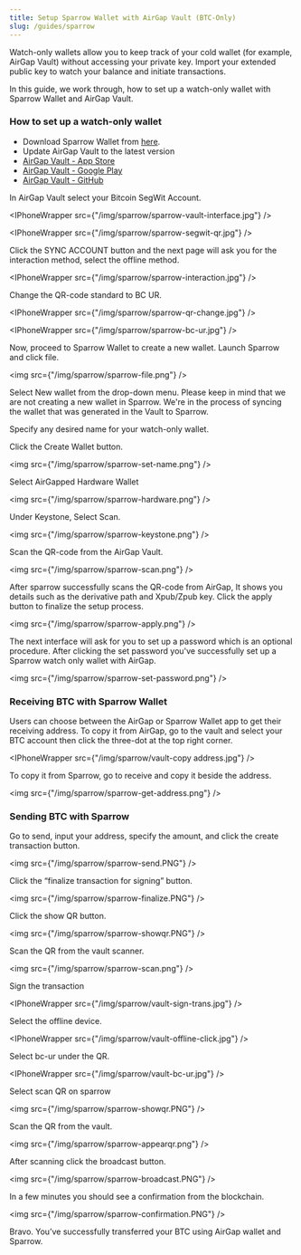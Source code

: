 ```yaml
---
title: Setup Sparrow Wallet with AirGap Vault (BTC-Only)
slug: /guides/sparrow
---
```



Watch-only wallets allow you to keep track of your cold wallet (for example, AirGap Vault) without accessing your private key. Import your extended public key to watch your balance and initiate transactions.

In this guide, we work through, how to set up a watch-only wallet with Sparrow Wallet and AirGap Vault.

### How to set up a watch-only wallet

- Download Sparrow Wallet from [here](https://sparrowwallet.com/download/).
- Update AirGap Vault to the latest version
- [AirGap Vault - App Store](https://itunes.apple.com/us/app/airgap-vault-secure-secrets/id1417126841?l=de&ls=1&mt=8)
- [AirGap Vault - Google Play](https://play.google.com/store/apps/details?id=it.airgap.vault)
- [AirGap Vault - GitHub](https://github.com/airgap-it/airgap-vault/releases)

In AirGap Vault select your Bitcoin SegWit Account.

<IPhoneWrapper src={"/img/sparrow/sparrow-vault-interface.jpg"} />

<IPhoneWrapper src={"/img/sparrow/sparrow-segwit-qr.jpg"} />

Click the SYNC ACCOUNT button and the next page will ask you for the interaction method, select the offline method.

<IPhoneWrapper src={"/img/sparrow/sparrow-interaction.jpg"} />

Change the QR-code standard to BC UR.

<IPhoneWrapper src={"/img/sparrow/sparrow-qr-change.jpg"} />

<IPhoneWrapper src={"/img/sparrow/sparrow-bc-ur.jpg"} />

Now, proceed to Sparrow Wallet to create a new wallet. Launch Sparrow and click file.

<img src={"/img/sparrow/sparrow-file.png"} />

Select New wallet from the drop-down menu. Please keep in mind that we are not creating a new wallet in Sparrow. We're in the process of syncing the wallet that was generated in the Vault to Sparrow.

Specify any desired name for your watch-only wallet.

Click the Create Wallet button.

<img src={"/img/sparrow/sparrow-set-name.png"} />

Select AirGapped Hardware Wallet

<img src={"/img/sparrow/sparrow-hardware.png"} />

Under Keystone, Select Scan.

<img src={"/img/sparrow/sparrow-keystone.png"} />

Scan the QR-code from the AirGap Vault.

<img src={"/img/sparrow/sparrow-scan.png"} />

After sparrow successfully scans the QR-code from AirGap, It shows you details such as the derivative path and Xpub/Zpub key. Click the apply button to finalize the setup process.

<img src={"/img/sparrow/sparrow-apply.png"} />

The next interface will ask for you to set up a password which is an optional procedure. After clicking the set password you've successfully set up a Sparrow watch only wallet with AirGap.

<img src={"/img/sparrow/sparrow-set-password.png"} />

### Receiving BTC with Sparrow Wallet

Users can choose between the AirGap or Sparrow Wallet app to get their receiving address.
To copy it from AirGap, go to the vault and select your BTC account then click the three-dot at the top right corner.

<IPhoneWrapper src={"/img/sparrow/vault-copy address.jpg"} />

To copy it from Sparrow, go to receive and copy it beside the address.

<img src={"/img/sparrow/sparrow-get-address.png"} />

### Sending BTC with Sparrow

Go to send, input your address, specify the amount, and click the create transaction button.

<img src={"/img/sparrow/sparrow-send.PNG"} />

Click the “finalize transaction for signing” button.

<img src={"/img/sparrow/sparrow-finalize.PNG"} />

Click the show QR button.

<img src={"/img/sparrow/sparrow-showqr.PNG"} />

Scan the QR from the vault scanner.

<img src={"/img/sparrow/sparrow-scan.png"} />

Sign the transaction

<IPhoneWrapper src={"/img/sparrow/vault-sign-trans.jpg"} />

Select the offline device.

<IPhoneWrapper src={"/img/sparrow/vault-offline-click.jpg"} />

Select bc-ur under the QR.

<IPhoneWrapper src={"/img/sparrow/vault-bc-ur.jpg"} />

Select scan QR on sparrow

<img src={"/img/sparrow/sparrow-showqr.PNG"} />

Scan the QR from the vault.

<img src={"/img/sparrow/sparrow-appearqr.png"} />

After scanning click the broadcast button.

<img src={"/img/sparrow/sparrow-broadcast.PNG"} />

In a few minutes you should see a confirmation from the blockchain.

<img src={"/img/sparrow/sparrow-confirmation.PNG"} />

Bravo. You’ve successfully transferred your BTC using AirGap wallet and Sparrow.
